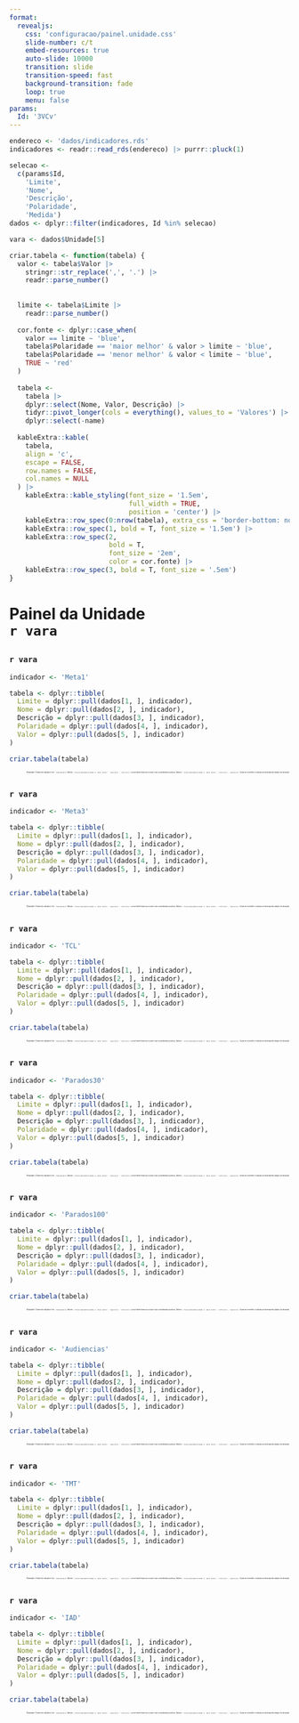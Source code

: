 ```yaml
---
format: 
  revealjs:
    css: 'configuracao/painel.unidade.css'
    slide-number: c/t
    embed-resources: true
    auto-slide: 10000
    transition: slide
    transition-speed: fast
    background-transition: fade
    loop: true
    menu: false
params:
  Id: '3VCv'
---
```


```r
endereco <- 'dados/indicadores.rds'
indicadores <- readr::read_rds(endereco) |> purrr::pluck(1)

selecao <-
  c(params$Id,
    'Limite',
    'Nome',
    'Descrição',
    'Polaridade',
    'Medida')
dados <- dplyr::filter(indicadores, Id %in% selecao)

vara <- dados$Unidade[5]

criar.tabela <- function(tabela) {
  valor <- tabela$Valor |> 
    stringr::str_replace(',', '.') |> 
    readr::parse_number()
  
  
  limite <- tabela$Limite |>
    readr::parse_number()
  
  cor.fonte <- dplyr::case_when(
    valor == limite ~ 'blue',
    tabela$Polaridade == 'maior melhor' & valor > limite ~ 'blue',
    tabela$Polaridade == 'menor melhor' & valor < limite ~ 'blue',
    TRUE ~ 'red'
  )
  
  tabela <-
    tabela |>
    dplyr::select(Nome, Valor, Descrição) |>
    tidyr::pivot_longer(cols = everything(), values_to = 'Valores') |>
    dplyr::select(-name)
  
  kableExtra::kable(
    tabela,
    align = 'c',
    escape = FALSE,
    row.names = FALSE,
    col.names = NULL
  ) |>
    kableExtra::kable_styling(font_size = '1.5em',
                              full_width = TRUE,
                              position = 'center') |>
    kableExtra::row_spec(0:nrow(tabela), extra_css = 'border-bottom: none;') |>
    kableExtra::row_spec(1, bold = T, font_size = '1.5em') |>
    kableExtra::row_spec(2,
                         bold = T,
                         font_size = '2em',
                         color = cor.fonte) |>
    kableExtra::row_spec(3, bold = T, font_size = '.5em')
}
```

# Painel da Unidade <br> `r vara` {background-image="imagens/0.painel.unidade.png" background-opacity=".2"}
## {background-image="imagens/1.TJRR.png" background-opacity=".2"}
### `r vara`

```r
indicador <- 'Meta1'

tabela <- dplyr::tibble(
  Limite = dplyr::pull(dados[1, ], indicador),
  Nome = dplyr::pull(dados[2, ], indicador),
  Descrição = dplyr::pull(dados[3, ], indicador),
  Polaridade = dplyr::pull(dados[4, ], indicador),
  Valor = dplyr::pull(dados[5, ], indicador)
)

criar.tabela(tabela)
```


::: {style="text-align: right; font-size: 0.2em;"}
Polaridade: O limite do indicador é de `r tabela$Limite`. Valores `r ifelse(tabela$Polaridade == 'maior melhor', 'superiores', 'inferiores')` a esse limite ficam na cor azul e são considerados positivos. Valores `r ifelse(tabela$Polaridade == 'maior melhor', 'inferiores', 'superiores')` ficam em vermelho e indicam um desempenho abaixo do desejado.
:::
## {background-image="imagens/1.TJRR.png" background-opacity=".2"}
### `r vara`

```r
indicador <- 'Meta3'

tabela <- dplyr::tibble(
  Limite = dplyr::pull(dados[1, ], indicador),
  Nome = dplyr::pull(dados[2, ], indicador),
  Descrição = dplyr::pull(dados[3, ], indicador),
  Polaridade = dplyr::pull(dados[4, ], indicador),
  Valor = dplyr::pull(dados[5, ], indicador)
)

criar.tabela(tabela)
```


::: {style="text-align: right; font-size: 0.2em;"}
Polaridade: O limite do indicador é de `r tabela$Limite`. Valores `r ifelse(tabela$Polaridade == 'maior melhor', 'superiores', 'inferiores')` a esse limite ficam na cor azul e são considerados positivos. Valores `r ifelse(tabela$Polaridade == 'maior melhor', 'inferiores', 'superiores')` ficam em vermelho e indicam um desempenho abaixo do desejado.
:::
## {background-image="imagens/1.TJRR.png" background-opacity=".2"}
### `r vara`

```r
indicador <- 'TCL'

tabela <- dplyr::tibble(
  Limite = dplyr::pull(dados[1, ], indicador),
  Nome = dplyr::pull(dados[2, ], indicador),
  Descrição = dplyr::pull(dados[3, ], indicador),
  Polaridade = dplyr::pull(dados[4, ], indicador),
  Valor = dplyr::pull(dados[5, ], indicador)
)

criar.tabela(tabela)
```


::: {style="text-align: right; font-size: 0.2em;"}
Polaridade: O limite do indicador é de `r tabela$Limite`. Valores `r ifelse(tabela$Polaridade == 'maior melhor', 'superiores', 'inferiores')` a esse limite ficam na cor azul e são considerados positivos. Valores `r ifelse(tabela$Polaridade == 'maior melhor', 'inferiores', 'superiores')` ficam em vermelho e indicam um desempenho abaixo do desejado.
:::
## {background-image="imagens/1.TJRR.png" background-opacity=".2"}
### `r vara`

```r
indicador <- 'Parados30'

tabela <- dplyr::tibble(
  Limite = dplyr::pull(dados[1, ], indicador),
  Nome = dplyr::pull(dados[2, ], indicador),
  Descrição = dplyr::pull(dados[3, ], indicador),
  Polaridade = dplyr::pull(dados[4, ], indicador),
  Valor = dplyr::pull(dados[5, ], indicador)
)

criar.tabela(tabela)
```


::: {style="text-align: right; font-size: 0.2em;"}
Polaridade: O limite do indicador é de `r tabela$Limite`. Valores `r ifelse(tabela$Polaridade == 'maior melhor', 'superiores', 'inferiores')` a esse limite ficam na cor azul e são considerados positivos. Valores `r ifelse(tabela$Polaridade == 'maior melhor', 'inferiores', 'superiores')` ficam em vermelho e indicam um desempenho abaixo do desejado.
:::
## {background-image="imagens/1.TJRR.png" background-opacity=".2"}
### `r vara`

```r
indicador <- 'Parados100'

tabela <- dplyr::tibble(
  Limite = dplyr::pull(dados[1, ], indicador),
  Nome = dplyr::pull(dados[2, ], indicador),
  Descrição = dplyr::pull(dados[3, ], indicador),
  Polaridade = dplyr::pull(dados[4, ], indicador),
  Valor = dplyr::pull(dados[5, ], indicador)
)

criar.tabela(tabela)
```


::: {style="text-align: right; font-size: 0.2em;"}
Polaridade: O limite do indicador é de `r tabela$Limite`. Valores `r ifelse(tabela$Polaridade == 'maior melhor', 'superiores', 'inferiores')` a esse limite ficam na cor azul e são considerados positivos. Valores `r ifelse(tabela$Polaridade == 'maior melhor', 'inferiores', 'superiores')` ficam em vermelho e indicam um desempenho abaixo do desejado.
:::
## {background-image="imagens/1.TJRR.png" background-opacity=".2"}
### `r vara`

```r
indicador <- 'Audiencias'

tabela <- dplyr::tibble(
  Limite = dplyr::pull(dados[1, ], indicador),
  Nome = dplyr::pull(dados[2, ], indicador),
  Descrição = dplyr::pull(dados[3, ], indicador),
  Polaridade = dplyr::pull(dados[4, ], indicador),
  Valor = dplyr::pull(dados[5, ], indicador)
)

criar.tabela(tabela)
```


::: {style="text-align: right; font-size: 0.2em;"}
Polaridade: O limite do indicador é de `r tabela$Limite`. Valores `r ifelse(tabela$Polaridade == 'maior melhor', 'superiores', 'inferiores')` a esse limite ficam na cor azul e são considerados positivos. Valores `r ifelse(tabela$Polaridade == 'maior melhor', 'inferiores', 'superiores')` ficam em vermelho e indicam um desempenho abaixo do desejado.
:::
## {background-image="imagens/1.TJRR.png" background-opacity=".2"}
### `r vara`

```r
indicador <- 'TMT'

tabela <- dplyr::tibble(
  Limite = dplyr::pull(dados[1, ], indicador),
  Nome = dplyr::pull(dados[2, ], indicador),
  Descrição = dplyr::pull(dados[3, ], indicador),
  Polaridade = dplyr::pull(dados[4, ], indicador),
  Valor = dplyr::pull(dados[5, ], indicador)
)

criar.tabela(tabela)
```


::: {style="text-align: right; font-size: 0.2em;"}
Polaridade: O limite do indicador é de `r tabela$Limite`. Valores `r ifelse(tabela$Polaridade == 'maior melhor', 'superiores', 'inferiores')` a esse limite ficam na cor azul e são considerados positivos. Valores `r ifelse(tabela$Polaridade == 'maior melhor', 'inferiores', 'superiores')` ficam em vermelho e indicam um desempenho abaixo do desejado.
:::
## {background-image="imagens/1.TJRR.png" background-opacity=".2"}
### `r vara`

```r
indicador <- 'IAD'

tabela <- dplyr::tibble(
  Limite = dplyr::pull(dados[1, ], indicador),
  Nome = dplyr::pull(dados[2, ], indicador),
  Descrição = dplyr::pull(dados[3, ], indicador),
  Polaridade = dplyr::pull(dados[4, ], indicador),
  Valor = dplyr::pull(dados[5, ], indicador)
)

criar.tabela(tabela)
```


::: {style="text-align: right; font-size: 0.2em;"}
Polaridade: O limite do indicador é de `r tabela$Limite`. Valores `r ifelse(tabela$Polaridade == 'maior melhor', 'superiores', 'inferiores')` a esse limite ficam na cor azul e são considerados positivos. Valores `r ifelse(tabela$Polaridade == 'maior melhor', 'inferiores', 'superiores')` ficam em vermelho e indicam um desempenho abaixo do desejado.
:::
